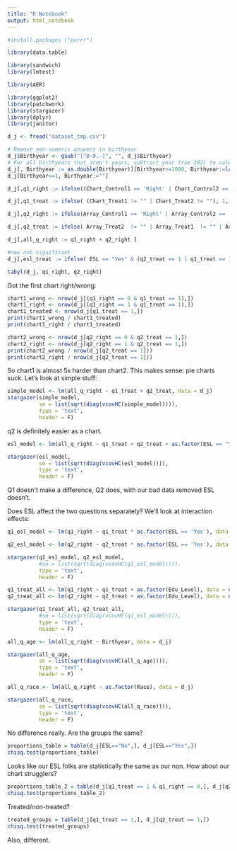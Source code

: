 ```yaml
---
title: "R Notebook"
output: html_notebook
---
```


```r

#install.packages ("purrr")
```


```r
library(data.table)

library(sandwich)
library(lmtest)

library(AER) 

library(ggplot2) 
library(patchwork)
library(stargazer)
library(dplyr)
library(janitor)
```

```r
d_j <- fread("dataset_tmp.csv")

# Remove non-numeric answers in birthyear
d_j$Birthyear <- gsub("[^0-9.-]", "", d_j$Birthyear)
# For all birthyears that aren't years, subtract year from 2021 to calculate age
d_j[, Birthyear := as.double(Birthyear)][Birthyear>=1000, Birthyear:=lapply(Birthyear, function(x){2021-x})]
d_j[Birthyear<=1, Birthyear:=""]

```


```r

d_j[,q1_right := ifelse((Chart_Control1 == 'Right' | Chart_Control2 == 'Right' | Chart_Treat1 == 'Right' | Chart_Treat2 == 'Right'), 1, 0) ]

d_j[,q1_treat := ifelse( (Chart_Treat1 != "" | Chart_Treat2 != ""), 1, 0) ]

```



```r
d_j[,q2_right := ifelse(Array_Control1 == 'Right' | Array_Control2 == 'Right' | Array_Control3 == 'Right' | Array_Treat1 == 'Right' | Array_Treat2 == 'Right' | Array_Treat3 == 'Right', 1, 0) ]

d_j[,q2_treat := ifelse( Array_Treat2  != "" | Array_Treat1  != "" | Array_Treat3 != "", 1, 0) ]

d_j[,all_q_right := q1_right + q2_right ]

#now not significant
d_j[,esl_treat := ifelse( ESL == "Yes" & (q2_treat == 1 | q1_treat == 1), 1, 0) ]

tabyl(d_j, q1_right, q2_right)
```


Got the first chart right/wrong:

```r
chart1_wrong <- nrow(d_j[(q1_right == 0 & q1_treat == 1),]) 
chart1_right <- nrow(d_j[(q1_right == 1 & q1_treat == 1),]) 
chart1_treated <- nrow(d_j[q1_treat == 1,])
print(chart1_wrong / chart1_treated)
print(chart1_right / chart1_treated)
```

```r
chart2_wrong <- nrow(d_j[q2_right == 0 & q2_treat == 1,])
chart2_right <- nrow(d_j[q2_right == 1 & q2_treat == 1,])
print(chart2_wrong / nrow(d_j[q2_treat == 1]))
print(chart2_right / nrow(d_j[q2_treat == 1]))
```

So chart1 is almost 5x harder than chart2. This makes sense: pie charts suck. Let's look at simple stuff:


```r
simple_model <- lm(all_q_right ~ q1_treat + q2_treat, data = d_j)
stargazer(simple_model,
          se = list(sqrt(diag(vcovHC(simple_model)))),
          type = 'text',
          header = F)
```

q2 is definitely easier as a chart.

```r
esl_model <- lm(all_q_right ~ q1_treat + q2_treat + as.factor(ESL == "Yes"), data = d_j)

stargazer(esl_model,
          se = list(sqrt(diag(vcovHC(esl_model)))),
          type = 'text',
          header = F)
```

Q1 doesn't make a difference, Q2 does, with our bad data removed ESL doesn't. 

Does ESL affect the two questions separately? We'll look at interaction effects:

```r
q1_esl_model <- lm(q1_right ~ q1_treat * as.factor(ESL == 'Yes'), data = d_j)

q2_esl_model <- lm(q2_right ~ q2_treat * as.factor(ESL == 'Yes'), data = d_j)

stargazer(q1_esl_model, q2_esl_model,
          #se = list(sqrt(diag(vcovHC(q1_esl_model)))),
          type = 'text',
          header = F)
```


```r
q1_treat_all <- lm(q1_right ~ q1_treat + as.factor(Edu_Level), data = d_j)
q2_treat_all <- lm(q2_right ~ q2_treat + as.factor(Edu_Level), data = d_j)

stargazer(q1_treat_all, q2_treat_all,
          #se = list(sqrt(diag(vcovHC(q1_esl_model)))),
          type = 'text',
          header = F)
```


```r
all_q_age <- lm(all_q_right ~ Birthyear, data = d_j)

stargazer(all_q_age,
          se = list(sqrt(diag(vcovHC(all_q_age)))),
          type = 'text',
          header = F)
```


```r
all_q_race <- lm(all_q_right ~ as.factor(Race), data = d_j)

stargazer(all_q_race,
          se = list(sqrt(diag(vcovHC(all_q_race)))),
          type = 'text',
          header = F)
```

No difference really. Are the groups the same?
 
```r
proportions_table = table(d_j[ESL=="No",], d_j[ESL=="Yes",])
chisq.test(proportions_table)
```
 
Looks like our ESL folks are statistically the same as our non. How about our chart strugglers?

```r
proportions_table_2 = table(d_j[q1_treat == 1 & q1_right == 0,], d_j[q2_treat == 1 & q2_right == 0,])
chisq.test(proportions_table_2)
```

Treated/non-treated?

```r
treated_groups = table(d_j[q1_treat == 1,], d_j[q2_treat == 1,])
chisq.test(treated_groups)
```

Also, different.
